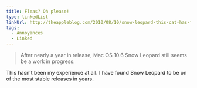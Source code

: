 ```yaml
---
title: Fleas? Oh please!
type: linkedList
linkUrl: http://theappleblog.com/2010/08/10/snow-leopard-this-cat-has-fleas
tags:
  - Annoyances
  - Linked
---
```


> After nearly a year in release, Mac OS 10.6 Snow Leopard still seems be a work in progress.

This hasn’t been my experience at all. I have found Snow Leopard to be on of the most stable releases in years.
